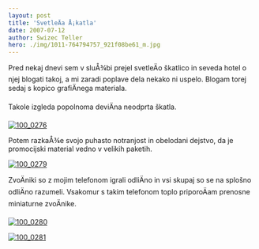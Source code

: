 ```yaml
---
layout: post
title: 'SvetleÄa Å¡katla'
date: 2007-07-12
author: Swizec Teller
hero: ./img/1011-764794757_921f08be61_m.jpg
---
```

Pred nekaj dnevi sem v sluÅ¾bi prejel svetleÄo škatlico in seveda hotel o njej blogati takoj, a mi zaradi poplave dela nekako ni uspelo. Blogam torej sedaj s kopico grafiÄnega materiala.

Takole izgleda popolnoma deviÄna neodprta škatla.

[![100_0276](./img/1011-764794757_921f08be61_m.jpg)](http://www.flickr.com/photos/swiz/764794757/ "Photo Sharing")

Potem razkaÅ¾e svojo puhasto notranjost in obelodani dejstvo, da je promocijski material vedno v velikih paketih.

[![100_0279](./img/1312-764794807_ec57bcb4fd_m.jpg)](http://www.flickr.com/photos/swiz/764794807/ "Photo Sharing")

ZvoÄniki so z mojim telefonom igrali odliÄno in vsi skupaj so se na splošno odliÄno razumeli. Vsakomur s takim telefonom toplo priporoÄam prenosne miniaturne zvoÄnike.

[![100_0280](./img/1418-764794957_9958dfbad7_m.jpg)](http://www.flickr.com/photos/swiz/764794957/ "Photo Sharing")



[![100_0281](./img/1339-764795045_cecf0437de_m.jpg)](http://www.flickr.com/photos/swiz/764795045/ "Photo Sharing")